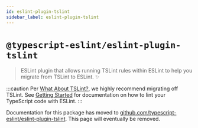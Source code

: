 ```yaml
---
id: eslint-plugin-tslint
sidebar_label: eslint-plugin-tslint
---
```


# `@typescript-eslint/eslint-plugin-tslint`

> ESLint plugin that allows running TSLint rules within ESLint to help you migrate from TSLint to ESLint. ✨

:::caution
Per [What About TSLint?](../users/What_About_TSLint.mdx), we highly recommend migrating off TSLint.
See [Getting Started](../getting-started/Quickstart.mdx) for documentation on how to lint your TypeScript code with ESLint.
:::

Documentation for this package has moved to [github.com/typescript-eslint/eslint-plugin-tslint](https://github.com/typescript-eslint/eslint-plugin-tslint).
This page will eventually be removed.
